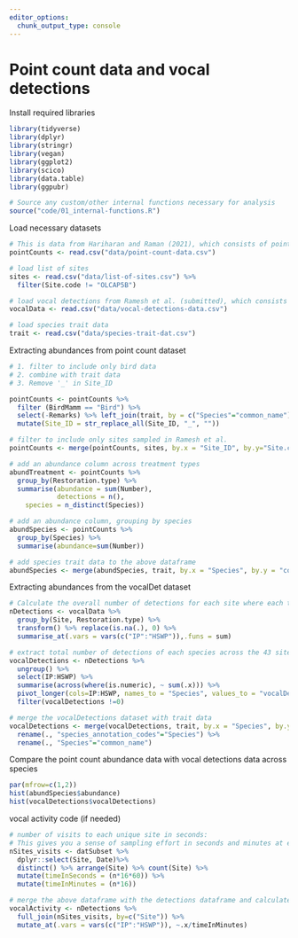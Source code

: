 ```yaml
---
editor_options: 
  chunk_output_type: console
---
```


# Point count data and vocal detections

Install required libraries
```r
library(tidyverse)
library(dplyr)
library(stringr)
library(vegan)
library(ggplot2)
library(scico)
library(data.table)
library(ggpubr)

# Source any custom/other internal functions necessary for analysis
source("code/01_internal-functions.R")
```

Load necessary datasets
```r
# This is data from Hariharan and Raman (2021), which consists of point counts carried out across 69 sites
pointCounts <- read.csv("data/point-count-data.csv")

# load list of sites
sites <- read.csv("data/list-of-sites.csv") %>%
  filter(Site.code != "OLCAP5B")

# load vocal detections from Ramesh et al. (submitted), which consists of detections from 43 sites (a subset of the sites sampled by Hariharan and Raman 2021)
vocalData <- read.csv("data/vocal-detections-data.csv")

# load species trait data
trait <- read.csv("data/species-trait-dat.csv")
```


Extracting abundances from point count dataset
```r
# 1. filter to include only bird data 
# 2. combine with trait data
# 3. Remove '_' in Site_ID

pointCounts <- pointCounts %>% 
  filter (BirdMamm == "Bird") %>%
  select(-Remarks) %>% left_join(trait, by = c("Species"="common_name")) %>%
  mutate(Site_ID = str_replace_all(Site_ID, "_", ""))

# filter to include only sites sampled in Ramesh et al.
pointCounts <- merge(pointCounts, sites, by.x = "Site_ID", by.y="Site.code")

# add an abundance column across treatment types
abundTreatment <- pointCounts %>%
  group_by(Restoration.type) %>%
  summarise(abundance = sum(Number),
            detections = n(), 
    species = n_distinct(Species))

# add an abundance column, grouping by species
abundSpecies <- pointCounts %>%
  group_by(Species) %>%
  summarise(abundance=sum(Number))

# add species trait data to the above dataframe
abundSpecies <- merge(abundSpecies, trait, by.x = "Species", by.y = "common_name")
```


Extracting abundances from the vocalDet dataset
```r
# Calculate the overall number of detections for each site where each temporal duration chosen is a 10s clip
nDetections <- vocalData %>%
  group_by(Site, Restoration.type) %>%
  transform() %>% replace(is.na(.), 0) %>% 
  summarise_at(.vars = vars(c("IP":"HSWP")),.funs = sum) 

# extract total number of detections of each species across the 43 sites
vocalDetections <- nDetections %>%
  ungroup() %>%
  select(IP:HSWP) %>%
  summarise(across(where(is.numeric), ~ sum(.x))) %>%
  pivot_longer(cols=IP:HSWP, names_to = "Species", values_to = "vocalDetections")%>%
  filter(vocalDetections !=0)

# merge the vocalDetections dataset with trait data
vocalDetections <- merge(vocalDetections, trait, by.x = "Species", by.y = "species_annotation_codes") %>%
  rename(., "species_annotation_codes"="Species") %>%
  rename(., "Species"="common_name")
```


Compare the point count abundance data with vocal detections data across species
```r

par(mfrow=c(1,2))
hist(abundSpecies$abundance)
hist(vocalDetections$vocalDetections)

```




vocal activity code (if needed)
```r
# number of visits to each unique site in seconds:
# This gives you a sense of sampling effort in seconds and minutes at each site
nSites_visits <- datSubset %>%
  dplyr::select(Site, Date)%>%
  distinct() %>% arrange(Site) %>% count(Site) %>%
  mutate(timeInSeconds = (n*16*60)) %>%
  mutate(timeInMinutes = (n*16))

# merge the above dataframe with the detections dataframe and calculate vocal activity in minutes
vocalActivity <- nDetections %>%
  full_join(nSites_visits, by=c("Site")) %>%
  mutate_at(.vars = vars(c("IP":"HSWP")), ~.x/timeInMinutes)

```



